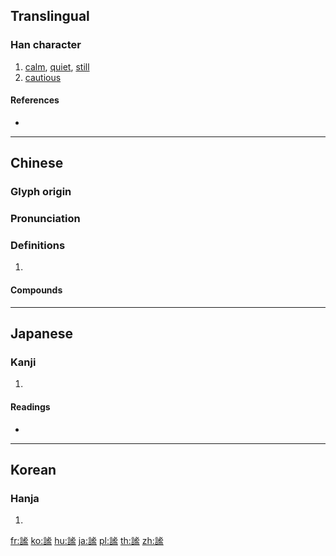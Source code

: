 {{character info/new}}
{{also|谧}}
==Translingual==

===Han character===
{{Han char|rn=149|rad=言|as=10|sn=17|four=03617|canj=YRPHT}}

# [[calm]], [[quiet]], [[still]]
# [[cautious]]

====References====
* {{Han ref|kx=1175.020|dkj=35803|dj=1639.190|hdz=64010.030|uh=8B10|ud=35600|bh=C1C4|bd=49604}}

----

==Chinese==
{{zh-forms|s=谧}}

===Glyph origin===
{{Han etym}}

===Pronunciation===
{{zh-pron
|m=mì
|c=mat6
|mc=y
|oc=y
|cat=
}}

===Definitions===
{{zh-hanzi}}

# {{rfdef|zh}}

====Compounds====
{{zh-der|安謐|寧謐|恬謐|皇甫謐|謐如|謐爾|謐謐|謐靜|靜謐|靜謐無聲}}

----

==Japanese==

===Kanji===
{{ja-kanji|grade=|rs=言10}}

# {{defn|lang=ja|sort=言10}}

====Readings====
* {{ja-readings|on=[[ひつ]] (hitsu), [[びつ]] (bitsu)|kun=[[しずか]] (shizuka)|nanori=}}

----

==Korean==

===Hanja===
{{ko-hanja|hangeul=밀|eumhun=|rv=mil|mr=mil|y=mil}}

# {{defn|lang=ko|sort=言10}}

[[fr:謐]]
[[ko:謐]]
[[hu:謐]]
[[ja:謐]]
[[pl:謐]]
[[th:謐]]
[[zh:謐]]